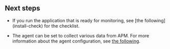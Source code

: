 ## Next steps

- If you run the application that is ready for monitoring, see [the following] (install-check) for the checklist.

- The agent can be set to collect various data from APM. For more information about the agent configuration, see [the following](set-agent).
